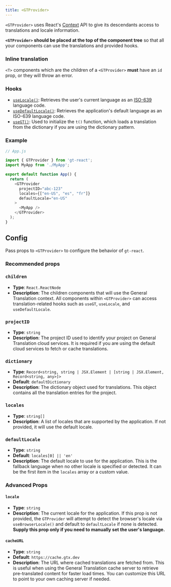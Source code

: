 ```yaml
---
title: <GTProvider>
---
```


`<GTProvider>` uses React's [Context](https://react.dev/learn/passing-data-deeply-with-context) API to give its descendants access to translations and locale information.
    
**`<GTProvider>` should be placed at the top of the component tree** so that all your components can use the translations and provided hooks.

### Inline translation

`<T>` components which are the children of a `<GTProvider>` **must** have an `id` prop, or they will throw an error.

### Hooks

- [`useLocale()`](/docs/gt-react/helpers#uselocale): Retrieves the user's current language as an [ISO-639](https://en.wikipedia.org/wiki/List_of_ISO_639_language_codes) language code.
- [`useDefaultLocale()`](/docs/gt-react/helpers#usedefaultlocale): Retrieves the application's default language as an ISO-639 language code.
- [`useGT()`](/docs/gt-react/dictionaries): Used to initialize the `t()` function, which loads a translation from the dictionary if you are using the dictionary pattern.

### Example

```javascript
// App.js

import { GTProvider } from 'gt-react';
import MyApp from './MyApp';

export default function App() {
  return (
    <GTProvider 
      projectID="abc-123"
      locales={["en-US", "es", "fr"]}
      defaultLocale="en-US"
    >
      <MyApp />
    </GTProvider>
  );
}
```

## Config

Pass props to `<GTProvider>` to configure the behavior of `gt-react`.
 
### Recommended props

### `children`
- **Type**: `React.ReactNode`
- **Description**: The children components that will use the General Translation context. All components within `<GTProvider>` can access translation-related hooks such as `useGT`, `useLocale`, and `useDefaultLocale`.

### `projectID`
- **Type**: `string`
- **Description**: The project ID used to identify your project on General Translation cloud services. It is required if you are using the default cloud services to fetch or cache translations.

### `dictionary`
- **Type**: `Record<string, string | JSX.Element | [string | JSX.Element, Record<string, any>]>`
- **Default**: `defaultDictionary`
- **Description**: The dictionary object used for translations. This object contains all the translation entries for the project.

### `locales`
- **Type**: `string[]`
- **Description**: A list of locales that are supported by the application. If not provided, it will use the default locale.

### `defaultLocale`
- **Type**: `string`
- **Default**: `locales[0] || 'en'`
- **Description**: The default locale to use for the application. This is the fallback language when no other locale is specified or detected. It can be the first item in the `locales` array or a custom value.

### Advanced Props

#### `locale`
- **Type**: `string`
- **Description**: The current locale for the application. If this prop is not provided, the `GTProvider` will attempt to detect the browser's locale via `useBrowserLocale()` and default to `defaultLocale` if none is detected. **Supply this prop only if you need to manually set the user's language.**

#### `cacheURL`
- **Type**: `string`
- **Default**: `https://cache.gtx.dev`
- **Description**: The URL where cached translations are fetched from. This is useful when using the General Translation cache server to retrieve pre-translated content for faster load times. You can customize this URL to point to your own caching server if needed.